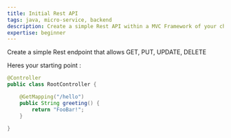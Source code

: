 ```yaml
---
title: Initial Rest API
tags: java, micro-service, backend
description: Create a simple Rest API within a MVC Framework of your choice.
expertise: beginner
---
```

Create a simple Rest endpoint that allows GET, PUT, UPDATE, DELETE

Heres your starting point :

```java
@Controller
public class RootController {

	@GetMapping("/hello")
	public String greeting() {
		return "FooBar!";
	}

}
```

